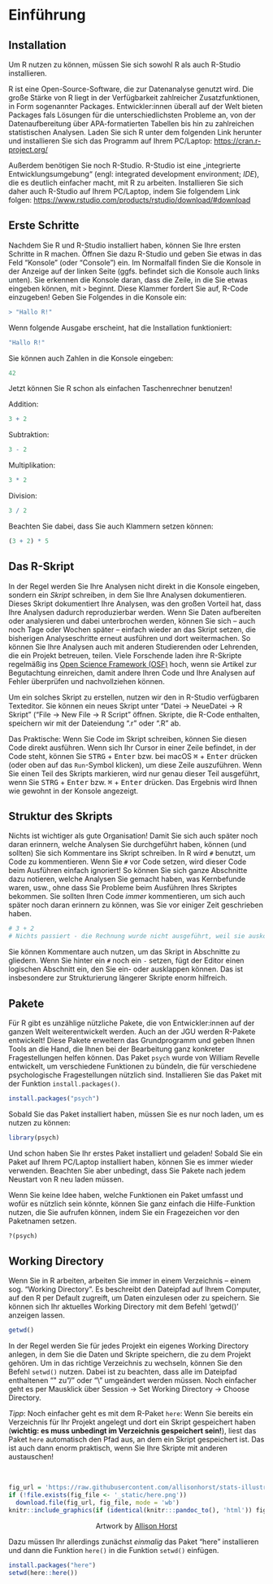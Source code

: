 # Einführung

## Installation

Um R nutzen zu können, müssen Sie sich sowohl R als auch R-Studio installieren.

R ist eine Open-Source-Software, die zur Datenanalyse genutzt wird. Die große Stärke von R liegt in der Verfügbarkeit zahlreicher Zusatzfunktionen, in Form sogenannter Packages. Entwickler:innen überall auf der Welt bieten Packages fals Lösungen für die unterschiedlichsten Probleme an, von der Datenaufbereitung über APA-formatierten Tabellen bis hin zu zahlreichen statistischen Analysen. Laden Sie sich R unter dem folgenden Link herunter und installieren Sie sich das Programm auf Ihrem PC/Laptop: [https://cran.r-project.org/](https://cran.r-project.org/)

Außerdem benötigen Sie noch R-Studio. R-Studio ist eine „integrierte Entwicklungsumgebung“ (engl: integrated development environment; *IDE*), die es deutlich einfacher macht, mit R zu arbeiten. Installieren Sie sich daher auch R-Studio auf Ihrem PC/Laptop, indem Sie folgendem Link folgen: [https://www.rstudio.com/products/rstudio/download/#download](https://www.rstudio.com/products/rstudio/download/#download)

## Erste Schritte

Nachdem Sie R und R-Studio installiert haben, können Sie Ihre ersten Schritte in R machen. Öffnen Sie dazu R-Studio und geben Sie etwas in das Feld "Konsole" (oder "Console") ein. Im Normalfall finden Sie die Konsole in der Anzeige auf der linken Seite (ggfs. befindet sich die Konsole auch links unten). Sie erkennen die Konsole daran, dass die Zeile, in die Sie etwas eingeben können, mit `>` beginnt. Diese Klammer fordert Sie auf, R-Code einzugeben! Geben Sie Folgendes in die Konsole ein:

```R
> "Hallo R!"
```
  
Wenn folgende Ausgabe erscheint, hat die Installation funktioniert:

```r
"Hallo R!"
```

Sie können auch Zahlen in die Konsole eingeben:

```r
42
```

Jetzt können Sie R schon als einfachen Taschenrechner benutzen! 

Addition:

```r
3 + 2
```

Subtraktion:

```r
3 - 2
```

Multiplikation:

```r
3 * 2
```

Division:

```r
3 / 2
```

Beachten Sie dabei, dass Sie auch Klammern setzen können:


```r
(3 + 2) * 5
```


## Das R-Skript

In der Regel werden Sie Ihre Analysen nicht direkt in die Konsole eingeben, sondern ein *Skript* schreiben, in dem Sie Ihre Analysen dokumentieren. Dieses Skript dokumentiert Ihre Analysen, was den großen Vorteil hat, dass Ihre Analysen dadurch reproduzierbar werden. Wenn Sie Daten aufbereiten oder analysieren und dabei unterbrochen werden, können Sie sich -- auch noch Tage oder Wochen später -- einfach wieder an das Skript setzen, die bisherigen Analyseschritte erneut ausführen und dort weitermachen. So können Sie Ihre Analysen auch mit anderen Studierenden oder Lehrenden, die ein Projekt betreuen, teilen. Viele Forschende laden ihre R-Skripte regelmäßig ins [Open Science Framework (OSF)](osf.io) hoch, wenn sie Artikel zur Begutachtung einreichen, damit andere Ihren Code und Ihre Analysen auf Fehler überprüfen und nachvollziehen können.

Um ein solches Skript zu erstellen, nutzen wir den in R-Studio verfügbaren Texteditor. Sie können ein neues Skript unter "Datei $\to$ NeueDatei $\to$ R Skript" ("File $\to$ New File $\to$ R Script" öffnen. Skripte, die R-Code enthalten, speichern wir mit der Dateiendung ".r" oder ".R" ab.

Das Praktische: Wenn Sie Code im Skript schreiben, können Sie diesen Code direkt ausführen. Wenn sich Ihr Cursor in einer Zeile befindet, in der Code steht, können Sie <kbd>STRG</kbd> + <kbd>Enter</kbd> bzw. bei macOS <kbd>⌘</kbd> + <kbd>Enter</kbd> drücken (oder oben auf das `Run`-Symbol klicken), um diese Zeile auszuführen. Wenn Sie einen Teil des Skripts markieren, wird nur genau dieser Teil ausgeführt, wenn Sie <kbd>STRG</kbd> + <kbd>Enter</kbd> bzw. <kbd>⌘</kbd> + <kbd>Enter</kbd> drücken. Das Ergebnis wird Ihnen wie gewohnt in der Konsole angezeigt.

## Struktur des Skripts

Nichts ist wichtiger als gute Organisation! Damit Sie sich auch später noch daran erinnern, welche Analysen Sie durchgeführt haben, können (und sollten) Sie sich Kommentare ins Skript schreiben. In R wird `#` benutzt, um Code zu kommentieren. Wenn Sie `#` vor Code setzen, wird dieser Code beim Ausführen einfach ignoriert! So können Sie sich ganze Abschnitte dazu notieren, welche Analysen Sie gemacht haben, was Kernbefunde waren, usw., ohne dass Sie Probleme beim Ausführen Ihres Skriptes bekommen. Sie sollten Ihren Code *immer* kommentieren, um sich auch später noch daran erinnern zu können, was Sie vor einiger Zeit geschrieben haben.

```R
# 3 + 2
# Nichts passiert - die Rechnung wurde nicht ausgeführt, weil sie auskommentiert ist
```

Sie können Kommentare auch nutzen, um das Skript in Abschnitte zu gliedern. Wenn Sie hinter ein `#` noch ein `-` setzen, fügt der Editor einen logischen Abschnitt ein, den Sie ein- oder ausklappen können. Das ist insbesondere zur Strukturierung längerer Skripte enorm hilfreich.

## Pakete

Für R gibt es unzählige nützliche Pakete, die von Entwickler:innen auf der ganzen Welt weiterentwickelt werden. Auch an der JGU werden R-Pakete entwickelt! Diese Pakete erweitern das Grundprogramm und geben Ihnen Tools an die Hand, die Ihnen bei der Bearbeitung ganz konkreter Fragestellungen helfen können. Das Paket `psych` wurde von William Revelle entwickelt, um verschiedene Funktionen zu bündeln, die für verschiedene psychologische Fragestellungen nützlich sind. Installieren Sie das Paket mit der Funktion `install.packages()`.

```R
install.packages("psych")
```

Sobald Sie das Paket installiert haben, müssen Sie es nur noch laden, um es nutzen zu können:

```R
library(psych)
```

Und schon haben Sie Ihr erstes Paket installiert und geladen! Sobald Sie ein Paket auf Ihrem PC/Laptop installiert haben, können Sie es immer wieder verwenden. Beachten Sie aber unbedingt, dass Sie Pakete nach jedem Neustart von R neu laden müssen.

Wenn Sie keine Idee haben, welche Funktionen ein Paket umfasst und wofür es nützlich sein könnte, können Sie ganz einfach die Hilfe-Funktion nutzen, die Sie aufrufen können, indem Sie ein Fragezeichen vor den Paketnamen setzen.

```R
?(psych)
```

## Working Directory

Wenn Sie in R arbeiten, arbeiten Sie immer in einem Verzeichnis -- einem sog. "Working Directory". Es beschreibt den Dateipfad auf Ihrem Computer, auf den R per Default zugreift, um Daten einzulesen oder zu speichern. Sie können sich Ihr aktuelles Working Directory mit dem Befehl 'getwd()' anzeigen lassen.

```r
getwd()
```

In der Regel werden Sie für jedes Projekt ein eigenes Working Directory anlegen, in dem Sie die Daten und Skripte speichern, die zu dem Projekt gehören. Um in das richtige Verzeichnis zu wechseln, können Sie den Befehl `setwd()` nutzen. Dabei ist zu beachten, dass alle im Dateipfad enthaltenen "\" zu "/" oder "\\" umgeändert werden müssen. Noch einfacher geht es per Mausklick über Session &#8594;  Set Working Directory &#8594;  Choose Directory.

*Tipp*: Noch einfacher geht es mit dem R-Paket `here`: Wenn Sie bereits ein Verzeichnis für Ihr Projekt angelegt und dort ein Skript gespeichert haben (**wichtig: es muss unbedingt im Verzeichnis gespeichert sein!**), liest das Paket `here`  automatisch den Pfad aus, an dem ein Skript gespeichert ist. Das ist auch dann enorm praktisch, wenn Sie Ihre Skripte mit anderen austauschen! 

<br>
```r
fig_url = 'https://raw.githubusercontent.com/allisonhorst/stats-illustrations/master/rstats-artwork/here.png'
if (!file.exists(fig_file <- '_static/here.png'))
  download.file(fig_url, fig_file, mode = 'wb')
knitr::include_graphics(if (identical(knitr:::pandoc_to(), 'html')) fig_url else fig_file)
```
<center>
Artwork by [Allison Horst](https://github.com/allisonhorst/stats-illustrations)
</center>

Dazu müssen Ihr allerdings zunächst *einmalig* das Paket "here" installieren und dann die Funktion `here()` in die Funktion `setwd()` einfügen. 
 
```R
install.packages("here")
setwd(here::here())
```
